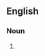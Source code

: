 ==English==
{{wikipedia|system software}}

===Noun===
{{head|en|noun}}

# {{alternative spelling of|system software|lang=en}}
